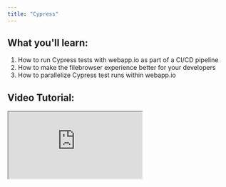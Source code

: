 ```yaml
---
title: "Cypress"
---
```


## What you'll learn:

1. How to run Cypress tests with webapp.io as part of a CI/CD pipeline
2. How to make the filebrowser experience better for your developers
3. How to parallelize Cypress test runs within webapp.io

## Video Tutorial:

<iframe
  src="https://drive.google.com/file/d/1f6lyFzgN89_3PI8edPZS_I_vSgt3V7De/preview"
  className="tw-w-[1920px] tw-h-[1080vh] tw-rounded-md"
  allow="autoplay"
/>

## Overview

1. Webapp.io + Cypress
2. Running Cypress Tests in webapp.io
3. Sample App Overview
4. Understanding Layerfiles
5. Viewing Cypress Results
6. Running Tests in Parellel

### 1. Webapp.io + Cypress:

Cypress is a fast, easy, and reliable end-to-end testing solution for anything
that runs in a browser, and webapp.io enables you to review changes to your
project within minutes instead of hours. On every commit, webapp.io gives you a
customizable full-stack preview environment for your webapp. Leveraging the two
together, we can get full-stack review environments that can run our Cypress
tests.

### 2. Running Cypress Tests in webapp.io

Running Cypress tests in webapp.io is simple with Layerfiles. To run our Cypress
tests on a preview environment, we simply need to install webapp.io onto our
repository, and push a commit with our Layerfile.

First off, head over to webapp.io to sign-up/sign-in.

<div className="tw-my-4">
  <img
    className="tw-h-auto tw-w-full"
    alt="Sign-Up/Sign-In"
    src="https://webapp.io/static/assets/docs/cypress/sign-up.png"
  />
</div>

Once signed-in, head over to the "New Installation" tab on the dashboard, and
follow the prompts to install webapp.io on your repository (GitHub, BitBucket,
or GitLab).

<div className="tw-my-4">
  <img
    className="tw-h-auto tw-w-full"
    alt="New Installation Tab in webapp.io"
    src="https://webapp.io/static/assets/docs/cypress/install-on-repo.png"
  />
</div>

After installed, we can click on the "End-to-end tests for a react app" card to
get the link to fork the sample repository.

<div className="tw-my-4">
  <img
    className="tw-h-auto tw-w-full"
    alt="Sample E2E React App"
    src="https://webapp.io/static/assets/docs/cypress/sample-react.png"
  />
</div>

### 3. Sample App Overview:

In this tutorial, we'll go over a sample React app with a Cypress test. The
sample React application can be found in the following repository
[React E2E Example](https://github.com/webappio/react-e2e-example).

To run the application, fork the repository, clone the repository to your local computer,
and run the command `npm install` in the root folder to install the project dependencies.
Once installed, we can run `npm start` to start the React project.

To view the file defining our Cypress test, we can navigate to `react-e2e-example/tests/test_navigation.spec.js`.
The Cypress test in this file checks the links in the React application to ensure
that they all work.

Before running the tests in our preview environment for webapp.io, let's run it locally
in another terminal with the following command:

`npx cypress run`

We can see the Cypress tests have passed in the terminal.

<div className="tw-my-4">
  <img
    className="tw-h-auto tw-w-full"
    alt="Cypress Tests Passed"
    src="https://webapp.io/static/assets/docs/cypress/cypress-test-passed.png"
  />
</div>

The next step, is to run this in our preview environment, but first let's go through
the Layerfile.

### 4. Understanding Layerfiles

In our sample React application we have a file called `Layerfile`. Layerfiles
are a set of instructions that tell webapp.io how to build and run your
application as a preview environment. Let's break down what the existing
Layerfile does.

```docker Layerfile
FROM vm/ubuntu:18.04

# To note: Layerfiles create entire VMs, *not* containers!
RUN curl -fSsL https://deb.nodesource.com/setup_12.x | bash && \
    apt-get install nodejs python3 make gcc build-essential \
    libgtk2.0-0 libgtk-3-0 libgbm-dev libnotify-dev libgconf-2-4 \
    libnss3 libxss1 libasound2 libxtst6 xauth xvfb && \
    rm -f /etc/apt/sources.list.d/nodesource.list

# Allocate memory since node is a memory hog
MEMORY 2G
ENV NODE_OPTIONS=--max-old-space-size=8192

COPY . .
RUN mkdir cypress
RUN npm install
RUN BACKGROUND npm start
RUN BACKGROUND cd cypress && python3 -m http.server 8000
RUN npx cypress run

# start a webserver to view test results
EXPOSE WEBSITE http://localhost:8000
```

`FROM vm/ubuntu:18.04`

This tells webapp.io what base to run tests from.

```docker Layerfile
RUN curl -fSsL https://deb.nodesource.com/setup_12.x | bash && \
    apt-get install nodejs python3 make gcc build-essential \
    libgtk2.0-0 libgtk-3-0 libgbm-dev libnotify-dev libgconf-2-4 \
    libnss3 libxss1 libasound2 libxtst6 xauth xvfb && \
    rm -f /etc/apt/sources.list.d/nodesource.list
```

This installs all the dependencies needed to run our React E2E Application. For
more information on the `RUN` command view the
[RUN Documentation](/docs/layerfile-reference#run).

```docker Layerfile
MEMORY 2G
ENV NODE_OPTIONS=--max-old-space-size=8192
```

The `MEMORY` instruction allows you to reserve memory before you need it. In
particular, languages like nodejs might require memory to be available before
they are used, so we allocate more memory here.

```docker Layerfile
COPY . .
RUN mkdir cypress
RUN npm install
RUN BACKGROUND npm start
```

The first `COPY` instruction copies all the files from your repository into the
Virtual Machine from webapp.io. After copied, we create a cypress directory to
store our results, install the dependencies with `npm install` and start our
React app with `npm start`. Please note that we use `RUN BACKGROUND` here so
that webapp.io can proceed to the next step instead of hanging on the React
start process.

```docker Layerfile
RUN BACKGROUND cd cypress && python3 -m http.server 8000
RUN npx cypress run
```

The above commands instructs webapp.io to enter the cypress directory and run a
server to display the files on port 8000. After serving, we run the command
`npx cypress run` to run our cypress tests.

```docker Layerfile
EXPOSE WEBSITE http://localhost:8000
```

Finally, the last command exposes port 8000 so we can access our tests in the
preview environment.

### 5. Viewing Cypress Results

Now that we've understood the Layerfile, simply push a commit from your local
repository. After pushing your commit, head over to the webapp.io dashboard to
the "Recent Commits" tab where you'll see a new run starting.

<div className="tw-my-4">
  <img
    className="tw-h-auto tw-w-full"
    alt="Recent Commits"
    src="https://webapp.io/static/assets/docs/cypress/recent-commits.png"
  />
</div>

We can click into the Layerfile to view the logs and see the output of each
step. Once the Layerfile is finished running, click on the "View Website" button
to view the preview environment with the associated Cypress tests.

<div className="tw-my-4">
  <img
    className="tw-h-auto tw-w-full"
    alt="Layerfile Logs"
    src="https://webapp.io/static/assets/docs/cypress/layerfile-logs.png"
  />
</div>

<div className="tw-my-4">
  <img
    className="tw-h-auto tw-w-full"
    alt="Preview Environment for Cypress Tests"
    src="https://webapp.io/static/assets/docs/cypress/webapp-video-directory.png"
  />
</div>

If we want to improve the developer experience for the filebrowser in our
preview environment, we can add filebrowser to our preview environment to
display the cypress results. We can use the following Layerfile to do so:

```docker Layerfile
FROM vm/ubuntu:18.04

# Install required dependencies for Node JS
RUN curl -fSsL https://deb.nodesource.com/setup_12.x | bash && \\
    apt-get install nodejs python3 make gcc build-essential \\
    libgtk2.0-0 libgtk-3-0 libgbm-dev libnotify-dev libgconf-2-4 \
    libnss3 libxss1 libasound2 libxtst6 xauth xvfb && \\
    rm -f /etc/apt/sources.list.d/nodesource.list

# Install filebrowser
RUN curl -fSsL https://github.com/filebrowser/filebrowser/releases/download/v2.21.1/linux-amd64-filebrowser.tar.gz \\
    | tar -C /usr/local/bin -xzf /dev/stdin

# node is a memory hog
MEMORY 2G
ENV NODE_OPTIONS=--max-old-space-size=8192

# Copy the files from GitHub to the VM
COPY . .

# Install dependencies
RUN npm install

# Create a cypress directory & run the React app
RUN mkdir cypress
RUN BACKGROUND npm start
RUN npx cypress run

# Start the filebrowser webserver
WORKDIR ~/cypress
RUN BACKGROUND filebrowser --database /tmp/filebrowser.db --noauth --address 0.0.0.0 --port 9000 --baseurl /cypress

# Start a webserver to view test results
EXPOSE WEBSITE http://localhost:9000
```

The key differences are the following lines:

```docker Layerfile
# Install filebrowser
RUN curl -fSsL https://github.com/filebrowser/filebrowser/releases/download/v2.21.1/linux-amd64-filebrowser.tar.gz \\
    | tar -C /usr/local/bin -xzf /dev/stdin
```

The above command installs filebrowser.

```docker Layerfile
# Start the filebrowser webserver
WORKDIR ~/cypress
RUN BACKGROUND filebrowser --database /tmp/filebrowser.db --noauth --address 0.0.0.0 --port 9000 --baseurl /cypress

# Start a webserver to view test results
EXPOSE WEBSITE http://localhost:9000
```

The above commands navigate to the `/cypress` directory, run filebrowser on port
9000, and expose the website at port 9000.

After committing this Layerfile, we'll get the following developer experience in
the preview environment:

<div className="tw-my-4">
  <img
    className="tw-h-auto tw-w-full"
    alt="Sign-Up/Sign-In"
    src="https://webapp.io/static/assets/docs/cypress/filebrowser-directory.png"
  />
</div>

For more information on filebrowser, check out their
[documentation](https://filebrowser.org/).

### 6. Running Tests in Parellel

If your project has a large number of tests, it can take a long time for tests
to complete running in series on one machine. Running tests in parallel across
many virtual machines can save your team time and money when running tests.

This is where the webapp.io `SPLIT` instruction comes in. The `SPLIT`
instruction causes the runner to duplicate its entire state a number of times at
a specific point.

In order to run our tests in parallel and view the associated Cypress test
results, we need to set up an account with Cypress and obtain a Cypress record
key for our project. You can set up an account and project to obtain a key by
going through the following
[documentation](https://docs.cypress.io/guides/dashboard/projects#Set-up-a-project-to-record).

After receiving your project key, add the key to your webapp.io secrets by
navigating to the "Secrets" tab in the dashboard with the following name,
`CYPRESS_RECORD_KEY`.

<div className="tw-my-4">
  <img
    className="tw-h-auto tw-w-full"
    alt="Cypress record key in secrets"
    src="https://webapp.io/static/assets/docs/cypress/cypress-record-key.png"
  />
</div>

Once the secret is added, create a new file `test_correct_title.spec.js` in the
`tests` folder with the following content:

````docker Layerfile
describe('It has the correct title', () => {it("Has the correct title for the page.", () => {
  cy.visit("/");
  cy.get('h1[id="title"]').contains("Cypress example for React");
})}
)
```

This adds a new test to the React sample app that we can run in parellel.

Now, update your Layerfile with the following contents:

```docker Layerfile
FROM vm/ubuntu:18.04

# Install required dependencies for Node JS
RUN curl -fSsL https://deb.nodesource.com/setup_12.x | bash && \\
    apt-get install nodejs python3 make gcc build-essential \\
    libgtk2.0-0 libgtk-3-0 libgbm-dev libnotify-dev libgconf-2-4 \
    libnss3 libxss1 libasound2 libxtst6 xauth xvfb && \\
    rm -f /etc/apt/sources.list.d/nodesource.list

# Install filebrowser
RUN curl -fSsL https://github.com/filebrowser/filebrowser/releases/download/v2.21.1/linux-amd64-filebrowser.tar.gz \\
    | tar -C /usr/local/bin -xzf /dev/stdin

# node is a memory hog
MEMORY 2G
ENV NODE_OPTIONS=--max-old-space-size=8192

# Copy the files from GitHub to the VM
COPY . .

# Install dependencies
RUN npm install

# Create a cypress directory & run the React app
RUN mkdir cypress
RUN BACKGROUND npm start

# CYPRESS_RECORD_KEY is added in the "secrets" tab of the webapp.io dashboard
SECRET ENV CYPRESS_RECORD_KEY

# Run tests on parallel machines
SPLIT 2
RUN npx cypress run --record --key "$CYPRESS_RECORD_KEY" --parallel --ci-build-id $JOB_ID-$RETRY_INDEX

# Start the filebrowser webserver
WORKDIR ~/cypress
RUN BACKGROUND filebrowser --database /tmp/filebrowser.db --noauth --address 0.0.0.0 --port 9000 --baseurl /cypress

# Start a webserver to view test results
EXPOSE WEBSITE http://localhost:9000

```

Please take note of the following commands:

`SECRET ENV CYPRESS_RECORD_KEY

The above command exposes the secret we added in webapp.io to the virtual
machine, so that we can use it.

```bash
SPLIT 2
RUN npx cypress run --record --key "$CYPRESS_RECORD_KEY" --parallel --ci-build-id $JOB_ID-$RETRY_INDEX
```

The `SPLIT` instruction duplicates the entire runner twice. After duplicating
the runner, we run the Cypress test with the `--record`, `--key`, `--parellel`,
and `--ci-build-id` flags to record our tests for the project and run the tests
in parallel with both machines.

To view the changes in action, commit the Layerfile, and head over to your
[Cypress account](https://dashboard.cypress.io/login) to view the test results
in your project.

<div className="tw-my-4">
  <img
    className="tw-h-auto tw-w-full"
    alt="Sign-Up/Sign-In"
    src="https://webapp.io/static/assets/docs/cypress/cypress-parellel.png"
  />
</div>
````
